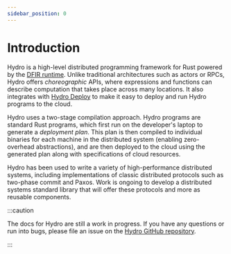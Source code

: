 ```yaml
---
sidebar_position: 0
---
```


# Introduction
Hydro is a high-level distributed programming framework for Rust powered by the [DFIR runtime](../dfir/index.mdx). Unlike traditional architectures such as actors or RPCs, Hydro offers _choreographic_ APIs, where expressions and functions can describe computation that takes place across many locations. It also integrates with [Hydro Deploy](../deploy/index.md) to make it easy to deploy and run Hydro programs to the cloud.

Hydro uses a two-stage compilation approach. Hydro programs are standard Rust programs, which first run on the developer's laptop to generate a _deployment plan_. This plan is then compiled to individual binaries for each machine in the distributed system (enabling zero-overhead abstractions), and are then deployed to the cloud using the generated plan along with specifications of cloud resources.

Hydro has been used to write a variety of high-performance distributed systems, including implementations of classic distributed protocols such as two-phase commit and Paxos. Work is ongoing to develop a distributed systems standard library that will offer these protocols and more as reusable components.

:::caution

The docs for Hydro are still a work in progress. If you have any questions or run into bugs, please file an issue on the [Hydro GitHub repository](https://github.com/hydro-project/hydroflow).

:::

